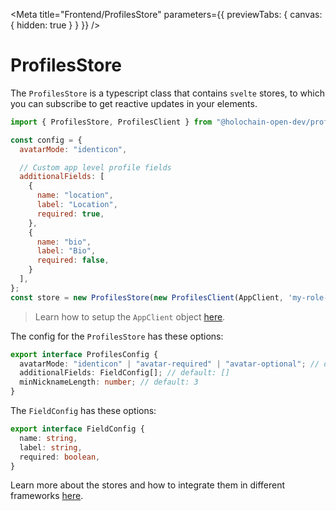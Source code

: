 
<Meta title="Frontend/ProfilesStore" 
  parameters={{ previewTabs: { canvas: { hidden: true } } }}
/>

# ProfilesStore

The `ProfilesStore` is a typescript class that contains `svelte` stores, to which you can subscribe to get reactive updates in your elements.

```js
import { ProfilesStore, ProfilesClient } from "@holochain-open-dev/profiles";

const config = {
  avatarMode: "identicon",

  // Custom app level profile fields
  additionalFields: [
    {
      name: "location",
      label: "Location",
      required: true, 
    },
    {
      name: "bio",
      label: "Bio",
      required: false,
    }
  ], 
};
const store = new ProfilesStore(new ProfilesClient(AppClient, 'my-role-name'), config);
```

> Learn how to setup the `AppClient` object [here](https://www.npmjs.com/package/@holochain/client).

The config for the `ProfilesStore` has these options:

```ts
export interface ProfilesConfig {
  avatarMode: "identicon" | "avatar-required" | "avatar-optional"; // default: 'avatar-optional'
  additionalFields: FieldConfig[]; // default: []
  minNicknameLength: number; // default: 3
}
```

The `FieldConfig` has these options:

```ts
export interface FieldConfig {
  name: string,
  label: string,
  required: boolean,
}
```

Learn more about the stores and how to integrate them in different frameworks [here](https://holochain-open-dev.github.io/reusable-modules/frontend/using/#stores).
